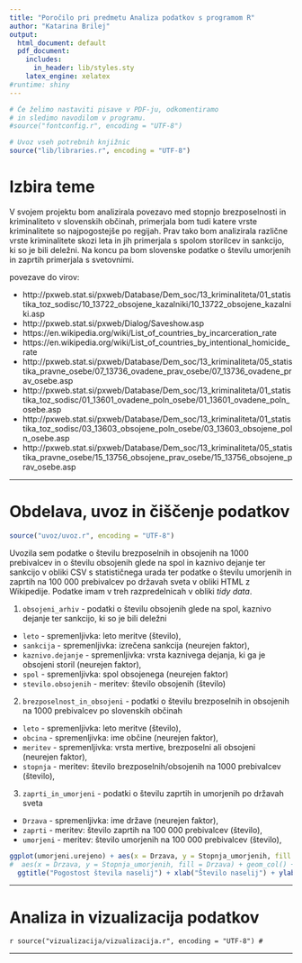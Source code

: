 ```yaml
---
title: "Poročilo pri predmetu Analiza podatkov s programom R"
author: "Katarina Brilej"
output:
  html_document: default
  pdf_document:
    includes:
      in_header: lib/styles.sty
    latex_engine: xelatex
#runtime: shiny
---
```


```r
# Če želimo nastaviti pisave v PDF-ju, odkomentiramo
# in sledimo navodilom v programu.
#source("fontconfig.r", encoding = "UTF-8")

# Uvoz vseh potrebnih knjižnic
source("lib/libraries.r", encoding = "UTF-8")
```

# Izbira teme

V svojem projektu bom analizirala povezavo med stopnjo brezposelnosti in kriminaliteto v slovenskih občinah, primerjala bom tudi katere vrste kriminalitete so najpogostejše po regijah. Prav tako bom analizirala različne vrste kriminalitete skozi leta in jih primerjala s spolom storilcev in sankcijo, ki so je bili deležni.
Na koncu pa bom slovenske podatke o številu umorjenih in zaprtih primerjala s svetovnimi. 

povezave do virov:

* http://pxweb.stat.si/pxweb/Database/Dem_soc/13_kriminaliteta/01_statistika_toz_sodisc/10_13722_obsojene_kazalniki/10_13722_obsojene_kazalniki.asp
* http://pxweb.stat.si/pxweb/Dialog/Saveshow.asp
* https://en.wikipedia.org/wiki/List_of_countries_by_incarceration_rate
* https://en.wikipedia.org/wiki/List_of_countries_by_intentional_homicide_rate
* http://pxweb.stat.si/pxweb/Database/Dem_soc/13_kriminaliteta/05_statistika_pravne_osebe/07_13736_ovadene_prav_osebe/07_13736_ovadene_prav_osebe.asp
* http://pxweb.stat.si/pxweb/Database/Dem_soc/13_kriminaliteta/01_statistika_toz_sodisc/01_13601_ovadene_poln_osebe/01_13601_ovadene_poln_osebe.asp
* http://pxweb.stat.si/pxweb/Database/Dem_soc/13_kriminaliteta/01_statistika_toz_sodisc/03_13603_obsojene_poln_osebe/03_13603_obsojene_poln_osebe.asp
* http://pxweb.stat.si/pxweb/Database/Dem_soc/13_kriminaliteta/05_statistika_pravne_osebe/15_13756_obsojene_prav_osebe/15_13756_obsojene_prav_osebe.asp

***

# Obdelava, uvoz in čiščenje podatkov

```r
source("uvoz/uvoz.r", encoding = "UTF-8")
```

Uvozila sem podatke o številu brezposelnih in obsojenih na 1000 prebivalcev
in o številu obsojenih glede na spol in kaznivo dejanje ter sankcijo
v obliki CSV s statističnega urada ter podatke o številu umorjenih in zaprtih na 
100 000 prebivalcev po državah sveta v obliki HTML
z Wikipedije. Podatke imam v treh razpredelnicah v obliki *tidy data*.

1. `obsojeni_arhiv` - podatki o številu obsojenih glede na spol, kaznivo dejanje ter sankcijo, ki so je bili deležni
  - `leto` - spremenljivka: leto meritve (število),
  - `sankcija` - spremenljivka: izrečena sankcija (neurejen faktor),
  - `kaznivo.dejanje` - spremenljivka: vrsta kaznivega dejanja, ki ga je obsojeni storil (neurejen faktor),
  - `spol` - spremenljivka: spol obsojenega (neurejen faktor)
  - `stevilo.obsojenih` - meritev: število obsojenih (število)
  
2. `brezposelnost_in_obsojeni` - podatki o številu brezposelnih in obsojenih na 1000 prebivalcev po slovenskih     občinah
  - `leto` - spremenljivka: leto meritve (število),
  - `obcina` - spremenljivka: ime občine (neurejen faktor),
  - `meritev` - spremenljivka: vrsta mertive, brezposelni ali obsojeni (neurejen faktor),
  - `stopnja` - meritev: število brezposelnih/obsojenih na 1000 prebivalcev (število),

3. `zaprti_in_umorjeni` - podatki o številu zaprtih in umorjenih po državah sveta
  - `Drzava` - spremenljivka: ime države (neurejen faktor),
  - `zaprti` - meritev: število zaprtih na 100 000 prebivalcev (število),
  - `umorjeni` - meritev: število umorjenih na 100 000 prebivalcev (število),


```r

ggplot(umorjeni.urejeno) + aes(x = Drzava, y = Stopnja_umorjenih, fill = Drzava) + 
#  aes(x = Drzava, y = Stopnja_umorjenih, fill = Drzava) + geom_col() +
  ggtitle("Pogostost števila naselij") + xlab("Število naselij") + ylab("Število občin")
```

***

# Analiza in vizualizacija podatkov
```r
source("vizualizacija/vizualizacija.r", encoding = "UTF-8")
#```

***
